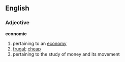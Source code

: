 ==English==

===Adjective===
'''economic'''
#pertaining to an [[economy]]
#[[frugal]]; [[cheap]]
#pertaining to the study of money and its movement